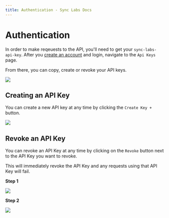 ```yaml
---
title: Authentication - Sync Labs Docs
---
```


# Authentication

In order to make reqeuests to the API, you'll need to get your `sync-labs-api-key`. After you [create an account](https://app.synclabs.so/signup) and login, navigate to the `Api Keys` page.

From there, you can copy, create or revoke your API keys.

![](../assets/images/api-key-page.png)

## Creating an API Key

You can create a new API key at any time by clicking the `Create Key +` button.

![](../assets/images/create-api-key.png)

## Revoke an API Key

You can revoke an API Key at any time by clicking on the `Revoke` button next to the API Key you want to revoke.

This will immediately revoke the API Key and any requests using that API Key will fail.

**Step 1**

![](../assets/images/revoke-api-key-step1.png)

**Step 2**

![](../assets/images/revoke-api-key-step2.png)
